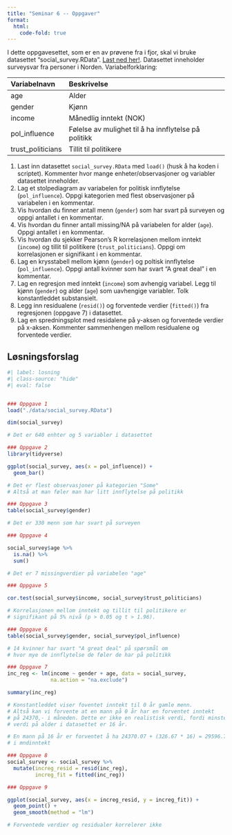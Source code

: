 ```yaml
---
title: "Seminar 6 -- Oppgaver"
format: 
  html:
    code-fold: true
---
```


I dette oppgavesettet, som er en av prøvene fra i fjor, skal vi bruke datasettet "social_survey.RData". [Last ned her!](https://github.com/martigso/STV1020/raw/gh-pages/data/social_survey.RData). 
Datasettet inneholder surveysvar fra personer i Norden. Variabelforklaring:

| Variabelnavn      | Beskrivelse                                          |
|:------------------|:-----------------------------------------------------|
| age               | Alder                                                |
| gender            | Kjønn                                                |
| income            | Månedlig inntekt (NOK)                               |
| pol_influence     | Følelse av mulighet til å ha innflytelse på politikk |
| trust_politicians | Tillit til politikere                                |

1. Last inn datasettet `social_survey.RData` med `load()` (husk å ha koden i scriptet). Kommenter hvor mange enheter/observasjoner og variabler datasettet inneholder.
2. Lag et stolpediagram av variabelen for politisk innflytelse (`pol_influence`). Oppgi kategorien med flest observasjoner på variabelen i en kommentar.
3. Vis hvordan du finner antall menn (`gender`) som har svart på surveyen og oppgi antallet i en kommentar.
4. Vis hvordan du finner antall missing/NA på variabelen for alder (`age`). Oppgi antallet i en kommentar.
5. Vis hvordan du sjekker Pearson’s R korrelasjonen mellom inntekt (`income`) og tillit til politikere (`trust_politicians`). Oppgi om korrelasjonen er signifikant i en kommentar.
6. Lag en krysstabell mellom kjønn (`gender`) og poltisk innflytelse (`pol_influence`). Oppgi antall kvinner som har svart “A great deal” i en kommentar.
7. Lag en regresjon med inntekt (`income`) som avhengig variabel. Legg til kjønn (`gender`) og alder (`age`) som uavhengige variabler. Tolk konstantleddet substansielt.
8. Legg inn residualene (`resid()`) og forventede verdier (`fitted()`) fra regresjonen (oppgave 7) i datasettet.
9. Lag en spredningsplot med residalene på y-aksen og forventede verdier på x-aksen. Kommenter sammenhengen mellom residualene og forventede verdier.


## Løsningsforslag

```r
#| label: losning
#| class-source: "hide"
#| eval: false


### Oppgave 1
load("./data/social_survey.RData")

dim(social_survey)

# Det er 640 enhter og 5 variabler i datasettet

### Oppgave 2
library(tidyverse)

ggplot(social_survey, aes(x = pol_influence)) +
  geom_bar()

# Det er flest observasjoner på kategorien "Some"
# Altså at man føler man har litt innflytelse på politikk

### Oppgave 3
table(social_survey$gender)

# Det er 330 menn som har svart på surveyen

### Oppgave 4

social_survey$age %>% 
  is.na() %>% 
  sum()

# Det er 7 missingverdier på variabelen "age"

### Oppgave 5

cor.test(social_survey$income, social_survey$trust_politicians)

# Korrelasjonen mellom inntekt og tillit til politikere er
# signifikant på 5% nivå (p > 0.05 og t > 1.96).

### Oppgave 6
table(social_survey$gender, social_survey$pol_influence)

# 14 kvinner har svart "A great deal" på spørsmål om
# hvor mye de innflytelse de føler de har på politikk

### Oppgave 7
inc_reg <- lm(income ~ gender + age, data = social_survey,
              na.action = "na.exclude")

summary(inc_reg)

# Konstantleddet viser foventet inntekt til 0 år gamle menn.
# Altså kan vi forvente at en mann på 0 år har en forventet inntekt
# på 24370,- i måneden. Dette er ikke en realistisk verdi, fordi minste
# verdi på alder i datasettet er 16 år.

# En mann på 16 år er forventet å ha 24370.07 + (326.67 * 16) = 29596.79
# i mndinntekt

### Oppgave 8
social_survey <- social_survey %>% 
  mutate(increg_resid = resid(inc_reg),
         increg_fit = fitted(inc_reg))

### Oppgave 9

ggplot(social_survey, aes(x = increg_resid, y = increg_fit)) +
  geom_point() +
  geom_smooth(method = "lm")

# Forventede verdier og residualer korrelerer ikke


```

